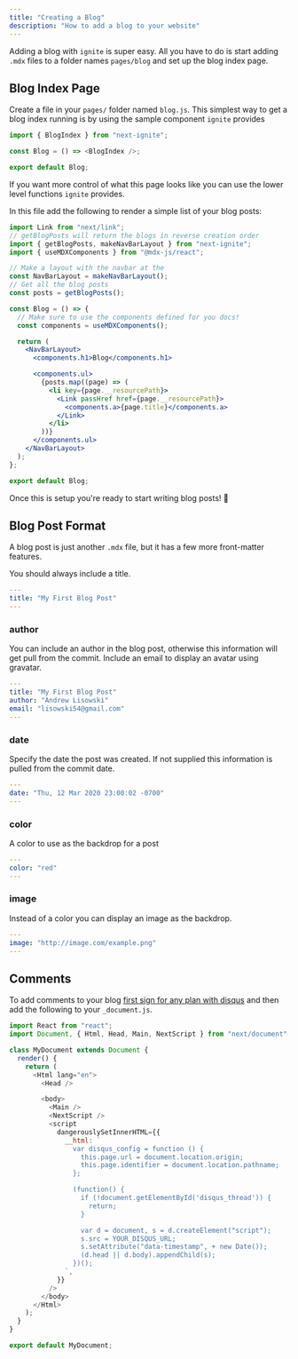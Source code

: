 ```yaml
---
title: "Creating a Blog"
description: "How to add a blog to your website"
---
```


Adding a blog with `ignite` is super easy.
All you have to do is start adding `.mdx` files to a folder names `pages/blog` and set up the blog index page.

## Blog Index Page

Create a file in your `pages/` folder named `blog.js`.
This simplest way to get a blog index running is by using the sample component `ignite` provides

```js
import { BlogIndex } from "next-ignite";

const Blog = () => <BlogIndex />;

export default Blog;
```

If you want more control of what this page looks like you can use the lower level functions `ignite` provides.

In this file add the following to render a simple list of your blog posts:

```jsx
import Link from "next/link";
// getBlogPosts will return the blogs in reverse creation order
import { getBlogPosts, makeNavBarLayout } from "next-ignite";
import { useMDXComponents } from "@mdx-js/react";

// Make a layout with the navbar at the
const NavBarLayout = makeNavBarLayout();
// Get all the blog posts
const posts = getBlogPosts();

const Blog = () => {
  // Make sure to use the components defined for you docs!
  const components = useMDXComponents();

  return (
    <NavBarLayout>
      <components.h1>Blog</components.h1>

      <components.ul>
        {posts.map((page) => (
          <li key={page.__resourcePath}>
            <Link passHref href={page.__resourcePath}>
              <components.a>{page.title}</components.a>
            </Link>
          </li>
        ))}
      </components.ul>
    </NavBarLayout>
  );
};

export default Blog;
```

Once this is setup you're ready to start writing blog posts! :tada:

## Blog Post Format

A blog post is just another `.mdx` file, but it has a few more front-matter features.

You should always include a title.

```yaml
---
title: "My First Blog Post"
---

```

### author

You can include an author in the blog post, otherwise this information will get pull from the commit.
Include an email to display an avatar using gravatar.

```yaml
---
title: "My First Blog Post"
author: "Andrew Lisowski"
email: "lisowski54@gmail.com"
---

```

### date

Specify the date the post was created.
If not supplied this information is pulled from the commit date.

```yaml
---
date: "Thu, 12 Mar 2020 23:00:02 -0700"
---

```

### color

A color to use as the backdrop for a post

```yaml
---
color: "red"
---

```

### image

Instead of a color you can display an image as the backdrop.

```yaml
---
image: "http://image.com/example.png"
---

```

## Comments

To add comments to your blog [first sign for any plan with disqus](https://disqus.com/) and then add the following to your `_document.js`.

```js
import React from "react";
import Document, { Html, Head, Main, NextScript } from "next/document";

class MyDocument extends Document {
  render() {
    return (
      <Html lang="en">
        <Head />

        <body>
          <Main />
          <NextScript />
          <script
            dangerouslySetInnerHTML={{
              __html: `
                var disqus_config = function () {
                  this.page.url = document.location.origin;
                  this.page.identifier = document.location.pathname;
                };

                (function() {
                  if (!document.getElementById('disqus_thread')) {
                    return;
                  }

                  var d = document, s = d.createElement("script");
                  s.src = YOUR_DISQUS_URL;
                  s.setAttribute("data-timestamp", + new Date());
                  (d.head || d.body).appendChild(s);
                })();
              `,
            }}
          />
        </body>
      </Html>
    );
  }
}

export default MyDocument;
```
